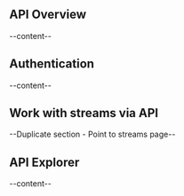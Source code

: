

<Section id="api-overview">

## API Overview
--content--

</Section>
<Section id="authentication">

## Authentication
--content--

</Section>
<Section id="work-with-streams-via-api">

## Work with streams via API
--Duplicate section - Point to streams page--

</Section>
<Section id="api-explorer">

## API Explorer
--content--

</Section>
